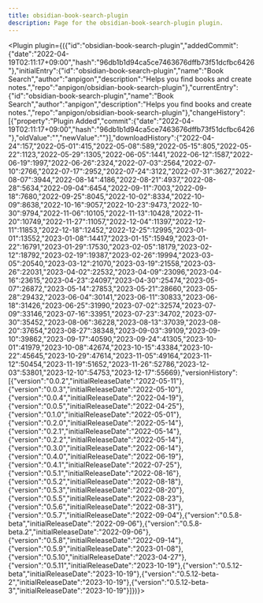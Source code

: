 ---
title: obsidian-book-search-plugin
description: Page for the obsidian-book-search-plugin plugin.
---


<Plugin plugin={({"id":"obsidian-book-search-plugin","addedCommit":{"date":"2022-04-19T02:11:17+09:00","hash":"96db1b1d94ca5ce7463676dffb73f51dcfbc6426"},"initialEntry":{"id":"obsidian-book-search-plugin","name":"Book Search","author":"anpigon","description":"Helps you find books and create notes.","repo":"anpigon/obsidian-book-search-plugin"},"currentEntry":{"id":"obsidian-book-search-plugin","name":"Book Search","author":"anpigon","description":"Helps you find books and create notes.","repo":"anpigon/obsidian-book-search-plugin"},"changeHistory":[{"property":"Plugin Added","commit":{"date":"2022-04-19T02:11:17+09:00","hash":"96db1b1d94ca5ce7463676dffb73f51dcfbc6426"},"oldValue":"","newValue":""}],"downloadHistory":{"2022-04-24":157,"2022-05-01":415,"2022-05-08":589,"2022-05-15":805,"2022-05-22":1123,"2022-05-29":1305,"2022-06-05":1441,"2022-06-12":1587,"2022-06-19":1997,"2022-06-26":2324,"2022-07-03":2564,"2022-07-10":2766,"2022-07-17":2952,"2022-07-24":3122,"2022-07-31":3627,"2022-08-07":3944,"2022-08-14":4186,"2022-08-21":4937,"2022-08-28":5634,"2022-09-04":6454,"2022-09-11":7003,"2022-09-18":7680,"2022-09-25":8045,"2022-10-02":8334,"2022-10-09":8638,"2022-10-16":9057,"2022-10-23":9473,"2022-10-30":9794,"2022-11-06":10105,"2022-11-13":10428,"2022-11-20":10749,"2022-11-27":11057,"2022-12-04":11397,"2022-12-11":11853,"2022-12-18":12452,"2022-12-25":12995,"2023-01-01":13552,"2023-01-08":14417,"2023-01-15":15949,"2023-01-22":16791,"2023-01-29":17530,"2023-02-05":18179,"2023-02-12":18792,"2023-02-19":19387,"2023-02-26":19994,"2023-03-05":20540,"2023-03-12":21070,"2023-03-19":21558,"2023-03-26":22031,"2023-04-02":22532,"2023-04-09":23096,"2023-04-16":23615,"2023-04-23":24097,"2023-04-30":25474,"2023-05-07":26872,"2023-05-14":27853,"2023-05-21":28660,"2023-05-28":29432,"2023-06-04":30141,"2023-06-11":30833,"2023-06-18":31426,"2023-06-25":31990,"2023-07-02":32574,"2023-07-09":33146,"2023-07-16":33951,"2023-07-23":34702,"2023-07-30":35452,"2023-08-06":36228,"2023-08-13":37039,"2023-08-20":37654,"2023-08-27":38348,"2023-09-03":39109,"2023-09-10":39862,"2023-09-17":40590,"2023-09-24":41305,"2023-10-01":41979,"2023-10-08":42674,"2023-10-15":43384,"2023-10-22":45645,"2023-10-29":47614,"2023-11-05":49164,"2023-11-12":50454,"2023-11-19":51652,"2023-11-26":52786,"2023-12-03":53801,"2023-12-10":54753,"2023-12-17":55669},"versionHistory":[{"version":"0.0.2","initialReleaseDate":"2022-05-11"},{"version":"0.0.3","initialReleaseDate":"2022-05-10"},{"version":"0.0.4","initialReleaseDate":"2022-04-19"},{"version":"0.0.5","initialReleaseDate":"2022-04-25"},{"version":"0.1.0","initialReleaseDate":"2022-05-01"},{"version":"0.2.0","initialReleaseDate":"2022-05-14"},{"version":"0.2.1","initialReleaseDate":"2022-05-14"},{"version":"0.2.2","initialReleaseDate":"2022-05-14"},{"version":"0.3.0","initialReleaseDate":"2022-06-14"},{"version":"0.4.0","initialReleaseDate":"2022-06-19"},{"version":"0.4.1","initialReleaseDate":"2022-07-25"},{"version":"0.5.1","initialReleaseDate":"2022-08-16"},{"version":"0.5.2","initialReleaseDate":"2022-08-18"},{"version":"0.5.3","initialReleaseDate":"2022-08-20"},{"version":"0.5.5","initialReleaseDate":"2022-08-23"},{"version":"0.5.6","initialReleaseDate":"2022-08-31"},{"version":"0.5.7","initialReleaseDate":"2022-09-04"},{"version":"0.5.8-beta","initialReleaseDate":"2022-09-06"},{"version":"0.5.8-beta.2","initialReleaseDate":"2022-09-06"},{"version":"0.5.8","initialReleaseDate":"2022-09-14"},{"version":"0.5.9","initialReleaseDate":"2023-01-08"},{"version":"0.5.10","initialReleaseDate":"2023-04-27"},{"version":"0.5.11","initialReleaseDate":"2023-10-19"},{"version":"0.5.12-beta","initialReleaseDate":"2023-10-19"},{"version":"0.5.12-beta-2","initialReleaseDate":"2023-10-19"},{"version":"0.5.12-beta-3","initialReleaseDate":"2023-10-19"}]})}></Plugin>